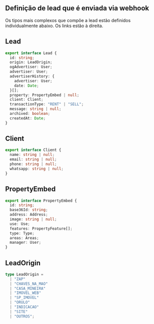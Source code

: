 ## Definição de lead que é enviada via webhook
Os tipos mais complexos que compõe a lead estão definidos individualmente abaixo. Os links estão à direita.

## Lead
``` ts filename="type.d.ts" copy
export interface Lead {
  id: string;
  origin: LeadOrigin;
  ogAdvertiser: User;
  advertiser: User;
  advertiserHistory: {
    advertiser: User;
    date: Date;
  }[];
  property: PropertyEmbed | null;
  client: Client;
  transactionType: "RENT" | "SELL";
  message: string | null;
  archived: boolean;
  createdAt: Date;
}
```
## Client
``` ts filename="type.d.ts" copy
export interface Client {
  name: string | null;
  email: string | null;
  phone: string | null;
  whatsapp: string | null;
}
```

## PropertyEmbed
``` ts filename="type.d.ts" copy
export interface PropertyEmbed {
  id: string;
  base36Id: string;
  address: Address;
  image: string | null;
  use: Use;
  features: PropertyFeature[];
  type: Type;
  areas: Areas;
  manager: User;
}
```

## LeadOrigin
``` ts filename="type.d.ts" copy
type LeadOrigin =
  | "ZAP"
  | "CHAVES_NA_MAO"
  | "CASA_MINEIRA"
  | "IMOVEL_WEB"
  | "SP_IMOVEL"
  | "ORULO"
  | "INDICACAO"
  | "SITE"
  | "OUTROS";
```
